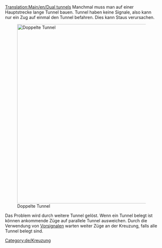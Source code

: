 [[Translation:Main/en/Dual tunnels]]{{de/Kreuzungsmenü}}
Manchmal muss man auf einer Hauptstrecke lange Tunnel bauen. Tunnel haben keine Signale, also kann nur ein Zug auf einmal den Tunnel befahren. Dies kann Staus verursachen.

[[File:en/DualTunnelsPresignalled.png|none|thumb|590px|Doppelte Tunnel]]

Das Problem wird durch weitere Tunnel gelöst. Wenn ein Tunnel belegt ist können ankommende Züge auf parallele Tunnel ausweichen. Durch die Verwendung von [https://secure.openttd.org/wiki/Signale/De#Vorsignale Vorsignalen] warten weiter Züge an der Kreuzung, falls alle Tunnel belegt sind.

[[Category:de/Kreuzung]]